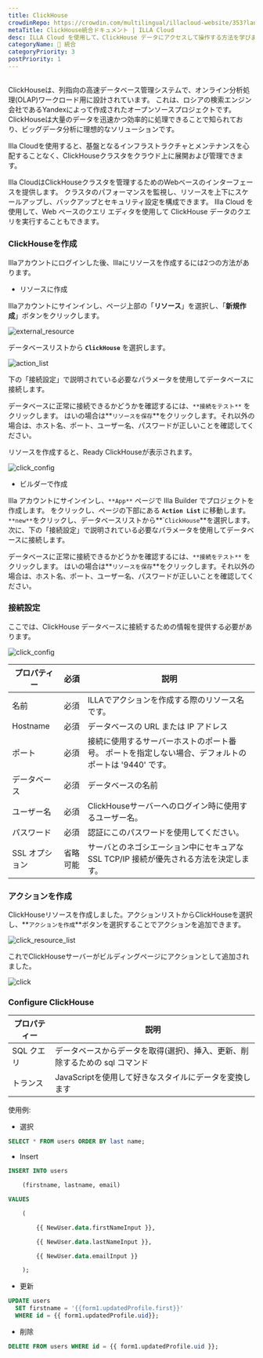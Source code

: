 ```yaml
---
title: ClickHouse
crowdinRepo: https://crowdin.com/multilingual/illacloud-website/353?languages=ja&filter=basic&value=0
metaTitle: ClickHouse統合ドキュメント | ILLA Cloud
desc: ILLA Cloud を使用して、ClickHouse データにアクセスして操作する方法を学びます。
categoryName: 🔨 統合
categoryPriority: 3
postPriority: 1
---
```


## <h2 hidden>ClickHouseとは何ですか？</h2>

ClickHouseは、列指向の高速データベース管理システムで、オンライン分析処理(OLAP)ワークロード用に設計されています。 これは、ロシアの検索エンジン会社であるYandexによって作成されたオープンソースプロジェクトです。 ClickHouseは大量のデータを迅速かつ効率的に処理できることで知られており、ビッグデータ分析に理想的なソリューションです。

Illa Cloudを使用すると、基盤となるインフラストラクチャとメンテナンスを心配することなく、ClickHouseクラスタをクラウド上に展開および管理できます。

Illa CloudはClickHouseクラスタを管理するためのWebベースのインターフェースを提供します。 クラスタのパフォーマンスを監視し、リソースを上下にスケールアップし、バックアップとセキュリティ設定を構成できます。 Illa Cloud を使用して、Web ベースのクエリ エディタを使用して ClickHouse データのクエリを実行することもできます。

### ClickHouseを作成

Illaアカウントにログインした後、Illaにリソースを作成するには2つの方法があります。

-   リソースに作成

Illaアカウントにサインインし、ページ上部の「**リソース**」を選択し、「**新規作成**」ボタンをクリックします。

![external_resource](https://cdn.illacloud.com/official-website/img/docs/external_resource.png)

データベースリストから **`ClickHouse`** を選択します。

![action_list](https://cdn.illacloud.com/official-website/img/docs/action_list.png)

下の「接続設定」で説明されている必要なパラメータを使用してデータベースに接続します。

データベースに正常に接続できるかどうかを確認するには、`**接続をテスト**` をクリックします。 はいの場合は**`リソースを保存`**をクリックします。それ以外の場合は、ホスト名、ポート、ユーザー名、パスワードが正しいことを確認してください。

リソースを作成すると、Ready ClickHouseが表示されます。

![click_config](https://cdn.illacloud.com/official-website/img/docs/click_config.png)

-   ビルダーで作成

Illa アカウントにサインインし、`**App**` ページで Illa Builder でプロジェクトを作成します。 をクリックし、ページの下部にある **`Action List`** に移動します。 `**new**`をクリックし、データベースリストから**\``ClickHouse`**を選択します。 次に、下の「接続設定」で説明されている必要なパラメータを使用してデータベースに接続します。

データベースに正常に接続できるかどうかを確認するには、`**接続をテスト**` をクリックします。 はいの場合は**`リソースを保存`**をクリックします。それ以外の場合は、ホスト名、ポート、ユーザー名、パスワードが正しいことを確認してください。

### 接続設定

ここでは、ClickHouse データベースに接続するための情報を提供する必要があります。

![click_config](https://cdn.illacloud.com/official-website/img/docs/click_config.png)

| プロパティー      | 必須   | 説明                                                                                                        |
| ----------- | ---- | --------------------------------------------------------------------------------------------------------- |
| 名前          | 必須   | ILLAでアクションを作成する際のリソース名です。                                                                                 |
| Hostname    | 必須   | データベースの URL または IP アドレス                                                                                   |
| ポート         | 必須   | 接続に使用するサーバーホストのポート番号。 ポートを指定しない場合、デフォルトのポートは '9440' です。                                                   |
| データベース      | 必須   | データベースの名前                                                                                                 |
| ユーザー名       | 必須   | ClickHouseサーバーへのログイン時に使用するユーザー名。                                                                          |
| パスワード       | 必須   | 認証にこのパスワードを使用してください。                                                                                      |
| SSL オプション   | 省略可能 | サーバとのネゴシエーション中にセキュアな SSL TCP/IP 接続が優先される方法を決定します。                                                         |

### アクションを作成

ClickHouseリソースを作成しました。アクションリストからClickHouseを選択し、**`アクションを作成`**ボタンを選択することでアクションを追加できます。

![click_resource_list](https://cdn.illacloud.com/official-website/img/docs/clik_resource_list.png)

これでClickHouseサーバーがビルディングページにアクションとして追加されました。

![click](https://cdn.illacloud.com/official-website/img/docs/click.png)

### Configure ClickHouse

| プロパティー    | 説明                                                               |
| --------- | ---------------------------------------------------------------- |
| SQL クエリ   | データベースからデータを取得(選択)、挿入、更新、削除するための sql コマンド                        |
| トランス      | JavaScriptを使用して好きなスタイルにデータを変換します                                 |

使用例:

-   選択

```sql
SELECT * FROM users ORDER BY last name;
```

-   Insert

```sql
INSERT INTO users

	(firstname, lastname, email)

VALUES

	(

		{{ NewUser.data.firstNameInput }},

		{{ NewUser.data.lastNameInput }},

		{{ NewUser.data.emailInput }}

	);
```

-   更新

```sql
UPDATE users
  SET firstname = '{{form1.updatedProfile.first}}'
  WHERE id = {{ form1.updatedProfile.uid}};
```

-   削除

```sql
DELETE FROM users WHERE id = {{ form1.updatedProfile.uid }};
```
